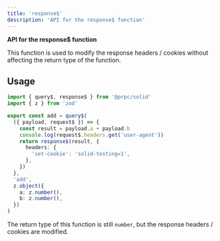 ```yaml
---
title: 'response$'
description: 'API for the response$ function'
---
```


**API for the response$ function**

This function is used to modify the response headers / cookies without affecting the return type of the function.

## Usage

```ts
import { query$, response$ } from '@prpc/solid'
import { z } from 'zod'

export const add = query$(
  ({ payload, request$ }) => {
    const result = payload.a + payload.b
    console.log(request$.headers.get('user-agent'))
    return response$(result, {
      headers: {
        'set-cookie': 'solid-testing=1',
      },
    })
  },
  'add',
  z.object({
    a: z.number(),
    b: z.number(),
  })
)
```

The return type of this function is still `number`, but the response headers / cookies are modified.
